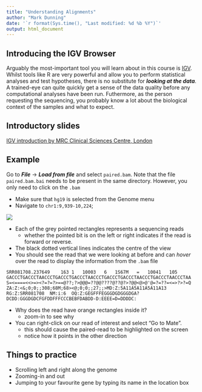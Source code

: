 ```yaml
---
title: "Understanding Alignments"
author: "Mark Dunning"
date: '`r format(Sys.time(), "Last modified: %d %b %Y")`'
output: html_document
---
```


## Introducing the IGV Browser

Arguably the most-important tool you will learn about in this course is [IGV](https://www.broadinstitute.org/igv/). Whilst tools like R are very powerful and allow you to perform statistical analyses and test hypotheses, there is no substitute for ***looking at the data***. A trained-eye can quite quickly get a sense of the data quality before any computational analyses have been run. Futhermore, as the person requesting the sequencing, you probably know a lot about the biological context of the samples and what to expect. 

## Introductory slides


<a target="_blank" href="http://mrccsc.github.io/IGV_course/igv.html#/">IGV introduction by MRC Clinical Sciences Centre, London</a>

## Example

Go to ***File*** -> ***Load from file*** and select `paired.bam`. Note that the file `paired.bam.bai` needs to be present in the same directory. However, you only need to click on the `.bam`

- Make sure that `hg19` is selected from the Genome menu
- Navigate to `chr1:9,939-10,224`; 

![](images/igv_start.png)

- Each of the grey pointed rectangles represents a sequencing reads
    + whether the pointed bit is on the left or right indicates if the read is forward or reverse.
- The black dotted vertical lines indicates the centre of the view
- You should see the read that we were looking at before and can *hover* over the read to display the information from the `.bam` file

```
SRR081708.237649	163	1	10003	6	1S67M	=	10041	105	GACCCTGACCCTAACCCTGACCCTGACCCTAACCCTGACCCTGACCCTAACCCTGACCCTAACCCTAA	S=<====<<>=><?=?=?>==@??;?>@@@=??@@????@??@?>?@@<@>@'@=?=??=<=>?>?=Q	ZA:Z:<&;0;0;;308;68M;68><@;0;0;;27;;>MD:Z:5A11A5A11A5A11A13	RG:Z:SRR081708	NM:i:6	OQ:Z:GEGFFFEGGGDGDGGGDGA?DCDD:GGGDGDCFGFDDFFFCCCBEBFDABDD-D:EEEE=D=DDDDC:

```

- Why does the read have orange rectangles inside it?
    + zoom-in to see why

- You can right-click on our read of interest and select "Go to Mate".
    + this should cause the paired-read to be highlighted on the screen
    + notice how it points in the other direction

## Things to practice

- Scrolling left and right along the genome
- Zooming-in and out
- Jumping to your favourite gene by typing its name in the location box

